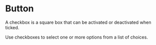 
<Meta title="首页" />

# Button

A checkbox is a square box that can be activated or deactivated when ticked.

Use checkboxes to select one or more options from a list of choices.
